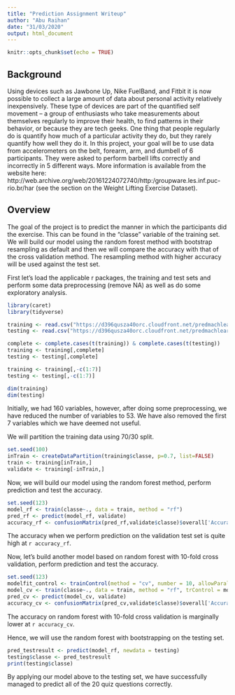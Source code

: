 ---
title: "Prediction Assignment Writeup"
author: "Abu Raihan"
date: "31/03/2020"
output: html_document
---

```{r setup, include=FALSE}
knitr::opts_chunk$set(echo = TRUE)
```

## Background

Using devices such as Jawbone Up, Nike FuelBand, and Fitbit it is now possible to collect a large amount of data about personal activity relatively inexpensively. These type of devices are part of the quantified self movement – a group of enthusiasts who take measurements about themselves regularly to improve their health, to find patterns in their behavior, or because they are tech geeks. One thing that people regularly do is quantify how much of a particular activity they do, but they rarely quantify how well they do it. In this project, your goal will be to use data from accelerometers on the belt, forearm, arm, and dumbell of 6 participants. They were asked to perform barbell lifts correctly and incorrectly in 5 different ways. More information is available from the website here: http://web.archive.org/web/20161224072740/http:/groupware.les.inf.puc-rio.br/har (see the section on the Weight Lifting Exercise Dataset).

## Overview

The goal of the project is to predict the manner in which the participants did the exercise. This can be found in the "classe" variable of the training set. We will build our model using the random forest method with bootstrap resampling as default and then we will compare the accuracy with that of the cross validation method. The resampling method with higher accuracy will be used against the test set.

First let's load the applicable r packages, the training and test sets and perform some data preprocessing (remove NA) as well as do some exploratory analysis.
```{r, results=FALSE}
library(caret)
library(tidyverse)

training <- read.csv("https://d396qusza40orc.cloudfront.net/predmachlearn/pml-training.csv", na.strings = c("NA", "#DIV/0!",""))
testing <- read.csv("https://d396qusza40orc.cloudfront.net/predmachlearn/pml-testing.csv", na.strings = c("NA", "#DIV/0!",""))

complete <- complete.cases(t(training)) & complete.cases(t(testing))
training <- training[,complete]
testing <- testing[,complete]

training <- training[,-c(1:7)]
testing <- testing[,-c(1:7)]

dim(training)
dim(testing)
```
Initially, we had 160 variables, however, after doing some preprocessing, we have reduced the number of variables to 53. We have also removed the first 7 variables which we have deemed not useful.

We will partition the training data using 70/30 split.
```{r}
set.seed(100)
inTrain <- createDataPartition(training$classe, p=0.7, list=FALSE)
train <- training[inTrain,]
validate <- training[-inTrain,]
```

Now, we will build our model using the random forest method, perform prediction and test the accuracy.
```{r}
set.seed(123)
model_rf <- train(classe~., data = train, method = "rf")
pred_rf <- predict(model_rf, validate)
accuracy_rf <- confusionMatrix(pred_rf,validate$classe)$overall['Accuracy']
```
The accuracy when we perform prediction on the validation test set is quite high at `r accuracy_rf`.

Now, let's build another model based on random forest with 10-fold cross validation, perform prediction and test the accuracy.
```{r}
set.seed(123)
modelfit_control <- trainControl(method = "cv", number = 10, allowParallel = TRUE)
model_cv <- train(classe~., data = train, method = "rf", trControl = modelfit_control)
pred_cv <- predict(model_cv, validate)
accuracy_cv <- confusionMatrix(pred_cv,validate$classe)$overall['Accuracy']
```
The accuracy on random forest with 10-fold cross validation is marginally lower at `r accuracy_cv`.

Hence, we will use the random forest with bootstrapping on the testing set.
```{r}
pred_testresult <- predict(model_rf, newdata = testing)
testing$classe <- pred_testresult
print(testing$classe)
```
By applying our model above to the testing set, we have successfully managed to predict all of the 20 quiz questions correctly.